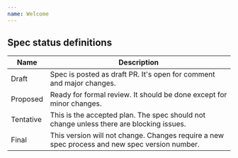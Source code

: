 ```yaml
---
name: Welcome
---
```


## Spec status definitions

| Name | Description |
| --- | --- |
| Draft | Spec is posted as draft PR. It's open for comment and major changes. |
| Proposed | Ready for formal review. It should be done except for minor changes. |
| Tentative | This is the accepted plan. The spec should not change unless there are blocking issues. |
| Final | This version will not change. Changes require a new spec process and new spec version number. |
